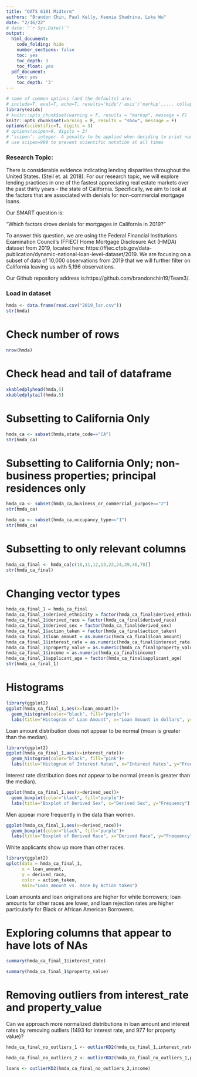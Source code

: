 ```yaml
---
title: "DATS 6101 Midterm"
authors: "Brandon Chin, Paul Kelly, Ksenia Shadrina, Luke Wu"
date: "2/16/22"
# date: "`r Sys.Date()`"
output:
  html_document:
    code_folding: hide
    number_sections: false
    toc: yes
    toc_depth: 3
    toc_float: yes
  pdf_document:
    toc: yes
    toc_depth: '3'
---
```


```r
# some of common options (and the defaults) are: 
# include=T, eval=T, echo=T, results='hide'/'asis'/'markup',..., collapse=F, warning=T, message=T, error=T, cache=T, fig.width=6, fig.height=4, fig.dim=c(6,4) #inches, fig.align='left'/'center','right', 
library(ezids)
# knitr::opts_chunk$set(warning = F, results = "markup", message = F)
knitr::opts_chunk$set(warning = F, results = "show", message = F)
options(scientific=T, digits = 3) 
# options(scipen=9, digits = 3) 
# ‘scipen’: integer. A penalty to be applied when deciding to print numeric values in fixed or exponential notation.  Positive values bias towards fixed and negative towards scientific notation: fixed notation will be preferred unless it is more than ‘scipen’ digits wider.
# use scipen=999 to prevent scientific notation at all times
```

### Research Topic:

There is considerable evidence indicating lending disparities throughout the United States. (Steil et. al: 2018). For our research topic, we will explore lending practices in one of the fastest appreciating real estate markets over the past thirty years - the state of California. Specifically, we aim to look at the factors that are associated with denials for non-commercial mortgage loans.

Our SMART question is:

“Which factors drove denials for mortgages in California in 2019?”

To answer this question, we are using the Federal Financial Institutions Examination Council's (FFIEC) Home Mortgage Disclosure Act (HMDA) dataset from 2019, located here: https://ffiec.cfpb.gov/data-publication/dynamic-national-loan-level-dataset/2019. We are  focusing on a subset of data of 10,000 observations from 2019 that we will further filter on California leaving us with 5,196 observations.

Our Github repository address is:https://github.com/brandonchin19/Team3/.

### Load in dataset

```r
hmda <- data.frame(read.csv("2019_lar.csv"))
str(hmda)
```

# Check number of rows

```r
nrow(hmda)
```


# Check head and tail of dataframe

```r
xkabledplyhead(hmda,5)
xkabledplytail(hmda,5)
```

# Subsetting to California Only

```r
hmda_ca <- subset(hmda,state_code=="CA")
str(hmda_ca)
```

# Subsetting to California Only; non-business properties; principal residences only

```r
hmda_ca <- subset(hmda_ca,business_or_commercial_purpose=="2")
str(hmda_ca)
```


```r
hmda_ca <- subset(hmda_ca,occupancy_type=="1")
str(hmda_ca)
```

# Subsetting to only relevant columns

```r
hmda_ca_final <- hmda_ca[c(10,11,12,13,22,24,39,46,78)]
str(hmda_ca_final)
```


# Changing vector types

```r
hmda_ca_final_1 = hmda_ca_final
hmda_ca_final_1$derived_ethnicity = factor(hmda_ca_final$derived_ethnicity)
hmda_ca_final_1$derived_race = factor(hmda_ca_final$derived_race)
hmda_ca_final_1$derived_sex = factor(hmda_ca_final$derived_sex)
hmda_ca_final_1$action_taken = factor(hmda_ca_final$action_taken)
hmda_ca_final_1$loan_amount = as.numeric(hmda_ca_final$loan_amount)
hmda_ca_final_1$interest_rate = as.numeric(hmda_ca_final$interest_rate)
hmda_ca_final_1$property_value = as.numeric(hmda_ca_final$property_value)
hmda_ca_final_1$income = as.numeric(hmda_ca_final$income)
hmda_ca_final_1$applicant_age = factor(hmda_ca_final$applicant_age)
str(hmda_ca_final_1)
```

# Histograms

```r
library(ggplot2)
ggplot(hmda_ca_final_1,aes(x=loan_amount))+
  geom_histogram(color="black", fill="purple")+
  labs(title="Histogram of Loan Amount", x="Loan Amount in dollars", y="Frequency")
```

Loan amount distribution does not appear to be normal (mean is greater than the median).

```r
library(ggplot2)
ggplot(hmda_ca_final_1,aes(x=interest_rate))+
  geom_histogram(color="black", fill="pink")+
  labs(title="Histogram of Interest Rates", x="Interest Rates", y="Frequency")
```

Interest rate distribution does not appear to be normal (mean is greater than the median).

```r
ggplot(hmda_ca_final_1,aes(x=derived_sex))+
  geom_boxplot(color="black", fill="purple")+
  labs(title="Boxplot of Derived Sex", x="Derived Sex", y="Frequency")
```

Men appear more frequently in the data than women.

```r
ggplot(hmda_ca_final_1,aes(x=derived_race))+
  geom_boxplot(color="black", fill="purple")+
  labs(title="Boxplot of Derived Race", x="Derived Race", y="Frequency")
```

White applicants show up more than other races.

```r
library(ggplot2)
qplot(data = hmda_ca_final_1,
      x = loan_amount,
      y = derived_race,
      color = action_taken,
      main="Loan amount vs. Race by Action taken")
```

Loan amounts and loan originations are higher for white borrowers; loan amounts for other races are lower, and loan rejection rates are higher particularly for Black or African American Borrowers. 

# Exploring columns that appear to have lots of NAs

```r
summary(hmda_ca_final_1$interest_rate)
```


```r
summary(hmda_ca_final_1$property_value)
```

# Removing outliers from interest_rate and property_value

Can we approach more normalized distributions in loan amount and interest rates by removing outliers (1493 for interest rate, and 977 for property value)?

```r
hmda_ca_final_no_outliers_1 <- outlierKD2(hmda_ca_final_1,interest_rate)
```


```r
hmda_ca_final_no_outliers_2 <- outlierKD2(hmda_ca_final_no_outliers_1,property_value)
```

```r
loans <- outlierKD2(hmda_ca_final_no_outliers_2,income)
```

